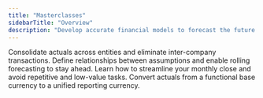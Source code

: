 ```yaml
---
title: "Masterclasses"
sidebarTitle: "Overview"
description: "Develop accurate financial models to forecast the future of your business with Francis."
---
```


<CardGroup cols={2}>
  <Card title="Consolidation" icon="network-wired">
    Consolidate actuals across entities and eliminate inter-company transactions.
  </Card>

  <Card title="Forecasting" icon="chart-line-up-down">
    Define relationships between assumptions and enable rolling forecasting to stay ahead.
  </Card>

  <Card title="Monthly close" icon="calendar-check">
    Learn how to streamline your monthly close and avoid repetitive and low-value tasks.
  </Card>

  <Card title="Currency" icon="dollar-sign">
    Convert actuals from a functional base currency to a unified reporting currency.
  </Card>
</CardGroup>